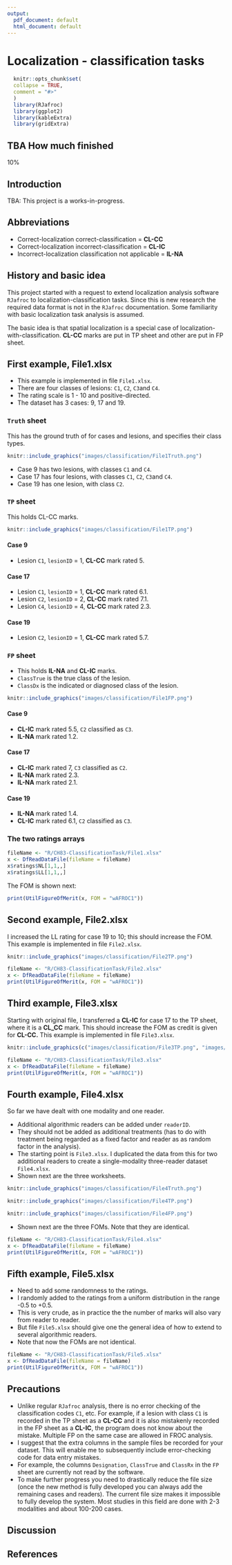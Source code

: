 ```yaml
---
output:
  pdf_document: default
  html_document: default
---
```


# Localization - classification tasks {#classification-tasks}

```r
  knitr::opts_chunk$set(
  collapse = TRUE,
  comment = "#>"
  )
  library(RJafroc)
  library(ggplot2)
  library(kableExtra)
  library(gridExtra)
```


## TBA How much finished {#classification-tasks-how-much-finished}
10%


## Introduction {#classification-tasks-intro}

TBA: This project is a works-in-progress.

## Abbreviations {#classification-tasks-abbreviations}

-   Correct-localization correct-classification = **CL-CC**
-   Correct-localization incorrect-classification = **CL-IC**
-   Incorrect-localization classification not applicable = **IL-NA**

## History and basic idea {#classification-tasks-basic-idea}

This project started with a request to extend localization analysis software `RJafroc` to localization-classification tasks. Since this is new research the required data format is not in the `RJafroc` documentation. Some familiarity with basic localization task analysis is assumed.

The basic idea is that spatial localization is a special case of localization-with-classification. **CL-CC** marks are put in TP sheet and other are put in FP sheet.

## First example, File1.xlsx {#classification-tasks-example1}

-   This example is implemented in file `File1.xlsx`.
-   There are four classes of lesions: `C1`, `C2`, `C3`and `C4`.
-   The rating scale is 1 - 10 and positive-directed.
-   The dataset has 3 cases: 9, 17 and 19.

### `Truth` sheet {#classification-tasks-example1-truth}

This has the ground truth of for cases and lesions, and specifies their class types.

```r
knitr::include_graphics("images/classification/File1Truth.png")
```

-   Case 9 has two lesions, with classes `C1` and `C4`.
-   Case 17 has four lesions, with classes `C1`, `C2`, `C3`and `C4`.
-   Case 19 has one lesion, with class `C2`.

### `TP` sheet {#classification-tasks-example1-tp}

This holds CL-CC marks.

```r
knitr::include_graphics("images/classification/File1TP.png")
```

#### Case 9 {#classification-tasks-example1-case9}

-   Lesion `C1`, `lesionID` = 1, **CL-CC** mark rated 5.

#### Case 17 {#classification-tasks-example1-case17}

-   Lesion `C1`, `lesionID` = 1, **CL-CC** mark rated 6.1.
-   Lesion `C2`, `lesionID` = 2, **CL-CC** mark rated 7.1.
-   Lesion `C4`, `lesionID` = 4, **CL-CC** mark rated 2.3.

#### Case 19 {#classification-tasks-example1-case19}

-   Lesion `C2`, `lesionID` = 1, **CL-CC** mark rated 5.7.

### `FP` sheet {#classification-tasks-example1-fp}

-   This holds **IL-NA** and **CL-IC** marks.
-   `ClassTrue` is the true class of the lesion.
-   `ClassDx` is the indicated or diagnosed class of the lesion.

```r
knitr::include_graphics("images/classification/File1FP.png")
```

#### Case 9 {#classification-tasks-example1-fp-case9}

-   **CL-IC** mark rated 5.5, `C2` classified as `C3`.
-   **IL-NA** mark rated 1.2.

#### Case 17 {#classification-tasks-example1-fp-case17}

-   **CL-IC** mark rated 7, `C3` classified as `C2`.
-   **IL-NA** mark rated 2.3.
-   **IL-NA** mark rated 2.1.

#### Case 19 {#classification-tasks-example1-fp-case19}

-   **IL-NA** mark rated 1.4.
-   **CL-IC** mark rated 6.1, `C2` classified as `C3`.

### The two ratings arrays

```r
fileName <- "R/CH83-ClassificationTask/File1.xlsx"
x <- DfReadDataFile(fileName = fileName)
x$ratings$NL[1,1,,]
x$ratings$LL[1,1,,]
```

The FOM is shown next:

```r
print(UtilFigureOfMerit(x, FOM = "wAFROC1"))
```

## Second example, File2.xlsx {#classification-tasks-example2}

I increased the LL rating for case 19 to 10; this should increase the FOM. This example is implemented in file `File2.xlsx`.

```r
knitr::include_graphics("images/classification/File2TP.png")
```

```r
fileName <- "R/CH83-ClassificationTask/File2.xlsx"
x <- DfReadDataFile(fileName = fileName)
print(UtilFigureOfMerit(x, FOM = "wAFROC1"))
```

## Third example, File3.xlsx {#classification-tasks-example3}

Starting with original file, I transferred a **CL-IC** for case 17 to the TP sheet, where it is a **CL_CC** mark. This should increase the FOM as credit is given for **CL-CC.** This example is implemented in file `File3.xlsx`.

```r
knitr::include_graphics(c("images/classification/File3TP.png", "images/classification/File3FP.png"))
```

```r
fileName <- "R/CH83-ClassificationTask/File3.xlsx"
x <- DfReadDataFile(fileName = fileName)
print(UtilFigureOfMerit(x, FOM = "wAFROC1"))
```

## Fourth example, File4.xlsx {#classification-tasks-example4}

So far we have dealt with one modality and one reader.

-   Additional algorithmic readers can be added under `readerID`.
-   They should not be added as additional treatments (has to do with treatment being regarded as a fixed factor and reader as as random factor in the analysis).
-   The starting point is `File3.xlsx`. I duplicated the data from this for two additional readers to create a single-modality three-reader dataset `File4.xlsx`.
-   Shown next are the three worksheets.

```r
knitr::include_graphics("images/classification/File4Truth.png")
```

```r
knitr::include_graphics("images/classification/File4TP.png")
```

```r
knitr::include_graphics("images/classification/File4FP.png")
```

-   Shown next are the three FOMs. Note that they are identical.

```r
fileName <- "R/CH83-ClassificationTask/File4.xlsx"
x <- DfReadDataFile(fileName = fileName)
print(UtilFigureOfMerit(x, FOM = "wAFROC1"))
```

## Fifth example, File5.xlsx {#classification-tasks-example5}

-   Need to add some randomness to the ratings.
-   I randomly added to the ratings from a uniform distribution in the range -0.5 to +0.5.
-   This is very crude, as in practice the the number of marks will also vary from reader to reader.
-   But file `File5.xlsx` should give one the general idea of how to extend to several algorithmic readers.
-   Note that now the FOMs are not identical.

```r
fileName <- "R/CH83-ClassificationTask/File5.xlsx"
x <- DfReadDataFile(fileName = fileName)
print(UtilFigureOfMerit(x, FOM = "wAFROC1"))
```

## Precautions {#classification-tasks-precautions}

-   Unlike regular `RJafroc` analysis, there is no error checking of the classification codes `C1`, etc. For example, if a lesion with class `C1` is recorded in the TP sheet as a **CL-CC** and it is also mistakenly recorded in the FP sheet as a **CL-IC**, the program does not know about the mistake. Multiple FP on the same case are allowed in FROC analysis.
-   I suggest that the extra columns in the sample files be recorded for your dataset. This will enable me to subsequently include error-checking code for data entry mistakes.
-   For example, the columns `Designation`, `ClassTrue` and `ClassRx` in the `FP` sheet are currently not read by the software.
-   To make further progress you need to drastically reduce the file size (once the new method is fully developed you can always add the remaining cases and readers). The current file size makes it impossible to fully develop the system. Most studies in this field are done with 2-3 modalities and about 100-200 cases.

## Discussion {#classification-tasks-discussion}

## References {#classification-tasks--references}

